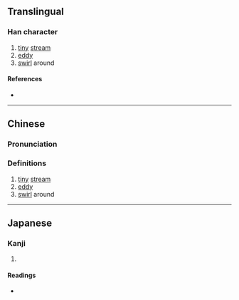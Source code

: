 {{also|潆}}
{{character info}}
==Translingual==

===Han character===
{{Han char|rn=85|rad=水|as=16|sn=19|four=39193|canj=EFFF|ids=⿰氵縈}}

# [[tiny]] [[stream]]
# [[eddy]]
# [[swirl]] around

====References====
* {{Han ref|kx=0660.090|dkj=18661|dj=1070.030|hdz=31785.050|uh=7020|ud=28704|bh=F25E|bd=62046}}

----

==Chinese==
{{zh-forms|s=潆}}

===Pronunciation===
{{zh-pron
|m=yíng
|c=jing4
|mn=êng
|mc=
|oc=
|ma=
|cat=n,v
}}

===Definitions===
{{zh-hanzi}}

# [[tiny]] [[stream]]
# [[eddy]]
# [[swirl]] around

----

==Japanese==

===Kanji===
{{ja-kanji|grade=|rs=水16}}

# {{rfdef|ja|sort=水16}}

====Readings====
* {{ja-readings|on=[[えい]] (ei), [[よう]] (yō)|kun=[[ながれる]] (nagareru)}}